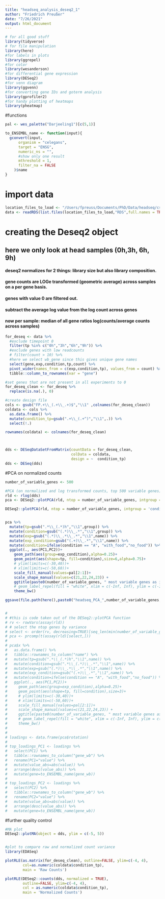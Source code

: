 ```yaml
---
title: "headseq_analysis_deseq2_1"
author: "Friedrich Preußer"
date: "7/26/2021"
output: html_document
---
```


```r
# for all good stuff
library(tidyverse)
# for file manipulation
library(here)
#for labels in plots
library(ggrepel)
#for color
library(wesanderson)
#for differential gene expression
library(DESeq2)
#for venn diagram
library(ggvenn)
#for converting gene IDs and goterm analysis
library(gprofiler2)
#for handy plotting of heatmaps
library(pheatmap)

```

#functions
```r

pal <- wes_palette("Darjeeling1")[c(5,1)]

to_ENSEMBL_name <- function(input){
  gconvert(input,
      organism = "celegans",
      target = "ENSG",
      numeric_ns = "",
      #show only one result
      mthreshold = 1,
      filter_na = FALSE
    )$name
}

``` 

# import data
```r

location_files_to_load <- "/Users/fpreuss/Documents/PhD/Data/headseq/csvs/"
data <- readRDS(list.files(location_files_to_load,"RDS",full.names = TRUE))

```


# creating the Deseq2 object
## here we only look at head samples (0h,3h, 6h, 9h)
#### deseq2 normalizes for 2 things: library size but also library composition.
#### gene counts are LOGe transformed (geometric average) across samples on a per gene basis.
#### genes with value 0 are filtered out.
#### subtract the average log value from the log count across genes
#### now per sample: median of all gene ratios log(counts/average counts across samples)

```r

for_deseq <- data %>%
  #exclude timepoint 0
  filter(tp %in% c("0h","3h","6h","9h")) %>%
  #exclude genes with low readcounts
  # filter(count > 10) %>%
  #here we select wb_gene since this gives unique gene names
  select(gene,exp,condition,tp,count) %>%
  pivot_wider(names_from = c(exp,condition,tp), values_from = count) %>%
  tibble::column_to_rownames(var = "gene")

#set genes that are not present in all experiments to 0
for_deseq_clean <- for_deseq %>%
  replace(is.na(.), 0)

#create design file
cols <- gsub("FP.+\\_(.+\\_.+)$","\\1" ,colnames(for_deseq_clean))
coldata <- cols %>%
  as.data.frame() %>%
  mutate(condition_tp=gsub(".+\\_(.+^)","\\1",.)) %>%
  select(!.)

rownames(coldata) <- colnames(for_deseq_clean)



dds <- DESeqDataSetFromMatrix(countData = for_deseq_clean,
                              colData = coldata,
                              design = ~  condition_tp)
dds <- DESeq(dds)

```

#PCA on normalized counts
```r
number_of_variable_genes <- 500

#PCA (on normalized and log transformed counts, top 500 variable genes)
rld <- rlog(dds)
pca <- DESeq2::plotPCA(rld, ntop = number_of_variable_genes, intgroup = 'condition_tp',returnData=TRUE)

DESeq2::plotPCA(rld, ntop = number_of_variable_genes, intgroup = 'condition_tp')


pca %>%
  mutate(tp=gsub(".*\\_(.*)h","\\1",group)) %>%
  mutate(condition=gsub("(.*)\\_.*","\\1",group)) %>%
  mutate(exp=gsub("(.*)\\_.*\\_.*","\\1",name)) %>%
  mutate(exp_condition=gsub("(.+)\\_.*","\\1",name)) %>%
  mutate(condition=ifelse(condition == "A", "with_food","no_food")) %>%
  ggplot(., aes(PC1,PC2))+
    geom_path(aes(group=exp_condition),alpha=0.25)+
    geom_point(aes(shape=tp, fill=condition),size=6,alpha=0.75)+
    # ylim(limits=c(-30,40))+
    # xlim(limits=c(-50,60))+
    scale_fill_manual(values=pal[2:1])+
    scale_shape_manual(values=c(21,22,24,23)) + 
    ggtitle(paste0(number_of_variable_genes, " most variable genes as input."))+
    # geom_label_repel(fill = "white", xlim = c(-Inf, Inf), ylim = c(-Inf, Inf))+
    theme_bw()

ggsave(file.path(here(),paste0("headseq_PCA_",number_of_variable_genes,"_most_variable_genes",".png")),height=5, width=8)


# 
# #this is code taken out of the DESeq2::plotPCA function
# rv <- rowVars(assay(rld))
# # select the ntop genes by variance
# select <- order(rv, decreasing=TRUE)[seq_len(min(number_of_variable_genes, length(rv)))]
# pca <- prcomp(t(assay(rld)[select,]))
# 
# pca$x %>%
#   as.data.frame() %>%
#   tibble::rownames_to_column("name") %>%
#   mutate(tp=gsub(".*\\_(.*)h","\\1",name)) %>% 
#   mutate(condition=gsub(".*\\_(.*)\\_.*","\\1",name)) %>%
#   mutate(exp=gsub("(.*)\\_.*\\_.*","\\1",name)) %>%
#   mutate(exp_condition=gsub("(.+)\\_.*","\\1",name)) %>%
#   mutate(condition=ifelse(condition == "A", "with_food","no_food")) %>%
#   ggplot(., aes(PC1,PC2))+
#     geom_path(aes(group=exp_condition),alpha=0.25)+
#     geom_point(aes(shape=tp, fill=condition),size=3)+
#     # ylim(limits=c(-30,40))+
#     # xlim(limits=c(-50,60))+
#     scale_fill_manual(values=pal[2:1])+
#     scale_shape_manual(values=c(21,22,24,23)) +
#     ggtitle(paste0(number_of_variable_genes, " most variable genes as input."))+
#     # geom_label_repel(fill = "white", xlim = c(-Inf, Inf), ylim = c(-Inf, Inf))+
#     theme_bw()
# 
# 
# loadings <- data.frame(pca$rotation)
# 
# top_loadings_PC1 <- loadings %>%
#   select(PC1) %>%
#   tibble::rownames_to_column("gene_wb") %>%
#   rename(PC1="value") %>%
#   mutate(value_abs=abs(value)) %>%
#   arrange(desc(value_abs)) %>%
#   mutate(gene=to_ENSEMBL_name(gene_wb))
# 
# top_loadings_PC2 <- loadings %>%
#   select(PC2) %>%
#   tibble::rownames_to_column("gene_wb") %>%
#   rename(PC2="value") %>%
#   mutate(value_abs=abs(value)) %>%
#   arrange(desc(value_abs)) %>%
#   mutate(gene=to_ENSEMBL_name(gene_wb))

```


#further quality control
```r


#MA plot
DESeq2::plotMA(object = dds, ylim = c(-5, 5))


#plot to compare raw and normalized count variance
library(EDASeq)

plotRLE(as.matrix(for_deseq_clean), outline=FALSE, ylim=c(-4, 4),
        col=as.numeric(coldata$condition_tp),
        main = 'Raw Counts')

plotRLE(DESeq2::counts(dds, normalized = TRUE),
        outline=FALSE, ylim=c(-4, 4),
        col = as.numeric(coldata$condition_tp),
        main = 'Normalized Counts')
```
